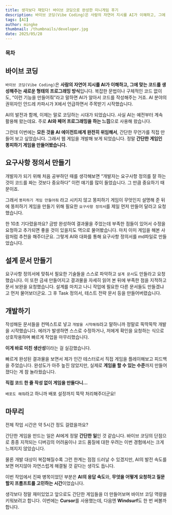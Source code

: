 ```yaml
---
title: 생각보다 재밌다! 바이브 코딩으로 완성한 미니게임 후기
description: 바이브 코딩(Vibe Coding)은 사람의 자연어 지시를 AI가 이해하고, 그에 맞는 코드를 생성해주는 새로운 형태의 프로그래밍 방식입니다. 복잡한 문법이나 구체적인 코드 없이도, “이런 기능을 만들어줘”라고 말하면 AI가 알아서 코드를 작성해주는 거죠. AI 분야의 권위자인 안드레 카파시가 X에서 언급하면서 주목받기 시작했습니다.
tags: [AI]
author: mingke
thumbnail: /thumbnails/developer.jpg
date: 2025/05/28
---
```


### 목차

## 바이브 코딩

`바이브 코딩(Vibe Coding)`은 **사람의 자연어 지시를 AI가 이해하고, 그에 맞는 코드를 생성해주는 새로운 형태의 프로그래밍 방식**입니다. 복잡한 문법이나 구체적인 코드 없이도, “이런 기능을 만들어줘”라고 말하면 AI가 알아서 코드를 작성해주는 거죠. AI 분야의 권위자인 안드레 카파시가 X에서 언급하면서 주목받기 시작했습니다.

AI의 발전과 함께, 이제는 말로 코딩하는 시대가 되었습니다. 사실 AI는 예전부터 계속 활용해 왔는데요. 주로 **AI와 페어 프로그래밍을 하는 느낌**으로 사용해 왔습니다.

그런데 이번에는 **모든 것을 AI 에이전트에게 완전히 위임해서**, 간단한 무언가를 직접 만들어 보고 싶었습니다. 그래서 웹 게임을 개발해 보게 되었습니다. 정말 **간단한 게임인 똥피하기 게임을 만들어봤습니다.**

<Link url="https://chaechae.life/games/poop-dodge" />

## 요구사항 정의서 만들기

개발자가 되기 위해 처음 공부하던 때를 생각해보면 “개발자는 요구사항 정의를 잘 하는 것이 코드를 짜는 것보다 중요하다” 이런 얘기를 많이 들었습니다. 그 만큼 중요하기 때문이죠.

그래서 `똥피하기 게임 만들어줘` 라고 시키지 않고 똥피하기 게임이 무엇인지 설명해 준 뒤에 똥피하기 게임을 만들기 위해 필요한 `요구사항 정의서`를 제일 먼저 만들어 달라고 요청했습니다.

한 10초 기다렸을까요? 금방 완성하여 결과물을 주었는데 부족한 점들이 있어서 수정을 요청하고 추가되면 좋을 것이 있을지도 역으로 물어봤습니다. 마치 이미 게임을 해본 사람처럼 추천을 해주더군요. 그렇게 AI와 대화를 통해 요구사항 정의서를 md파일로 만들었습니다.

## 설계 문서 만들기

요구사항 정의서에 맞춰서 필요한 기술들을 스스로 파악하고 `설계 문서`도 만들라고 요청했습니다. 이 또한 금새 만들어지고 결과물을 자세히 읽어 본 뒤에 부족한 점을 지적하고 문서 보완을 요청했습니다. 설계를 마치고 나니 작업에 필요한 다른 문서들도 만들겠냐고 먼저 물어보더군요. 그 후 Task 정의서, 테스트 전략 문서 등을 만들어버렸습니다.

<Ads />

## 개발하기

작성해둔 문서들을 컨텍스트로 넣고 `개발을 시작해줘`라고 말하니까 정말로 뚝딱뚝딱 개발을 시작했습니다. 에러가 발생하면 스스로 수정하거나, 저에게 확인을 요청하는 식으로 상호작용하며 빠르게 작업을 마무리했습니다.

**이게 바로 미친 생산성**이라는 걸 실감했습니다.

빠르게 완성된 결과물을 보면서 제가 인간 테스터로서 직접 게임을 플레이해보고 피드백을 주었습니다. 완성도가 아주 높진 않았지만, 실제로 **게임을 할 수 있는 수준**까지 만들어졌다는 게 참 놀라웠습니다.

**직접 코드 한 줄 작성 없이 게임을 만들다니…**

`배포도 해줘`라고 하니까 배포 설정까지 뚝딱 처리해주더군요!

## 마무리

전체 작업 시간은 약 5시간 정도 걸렸을까요?

간단한 게임을 만드는 일은 AI에게 정말 **간단한 일**인 것 같습니다. 바이브 코딩의 단점으로 종종 지적되는 디버깅의 어려움이나 코드 품질에 대한 우려는 이번 경험에서는 크게 느껴지지 않았습니다.

물론 개발 대상이 복잡해질수록 그런 한계는 점점 드러날 수 있겠지만, AI의 발전 속도를 보면 머지않아 자연스럽게 해결될 것 같다는 생각도 듭니다.

이번 작업에서 진짜 병목이었던 부분은 **AI의 응답 속도**와, **무엇을 어떻게 요청하고 질문할지 프롬프트를 고민하는 시간**이었습니다.

생각보다 정말 재미있었고 앞으로도 간단한 게임들을 더 만들어보며 바이브 코딩 역량을 키워보려고 합니다. 이번에는 **Cursor**를 사용했는데, 다음엔 **Windsurf**도 한 번 써볼까 합니다.

<Link url="https://chaechae.life/blog/python-auto-trading-bot" />
